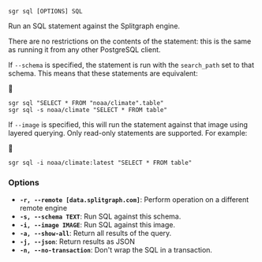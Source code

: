 
```sgr sql [OPTIONS] SQL```

Run an SQL statement against the Splitgraph engine.

There are no restrictions on the contents of the statement: this is the same as running it
from any other PostgreSQL client.

If ``--schema`` is specified, the statement is run with the ``search_path`` set to that schema. This means
that these statements are equivalent:


```
sgr sql "SELECT * FROM "noaa/climate".table"
sgr sql -s noaa/climate "SELECT * FROM table"
```

If `--image` is specified, this will run the statement against that image using layered querying.
Only read-only statements are supported. For example:


```
sgr sql -i noaa/climate:latest "SELECT * FROM table"
```

### Options

  * **`-r, --remote [data.splitgraph.com]`**: Perform operation on a different remote engine
  * **`-s, --schema TEXT`**: Run SQL against this schema.
  * **`-i, --image IMAGE`**: Run SQL against this image.
  * **`-a, --show-all`**: Return all results of the query.
  * **`-j, --json`**: Return results as JSON
  * **`-n, --no-transaction`**: Don't wrap the SQL in a transaction.
